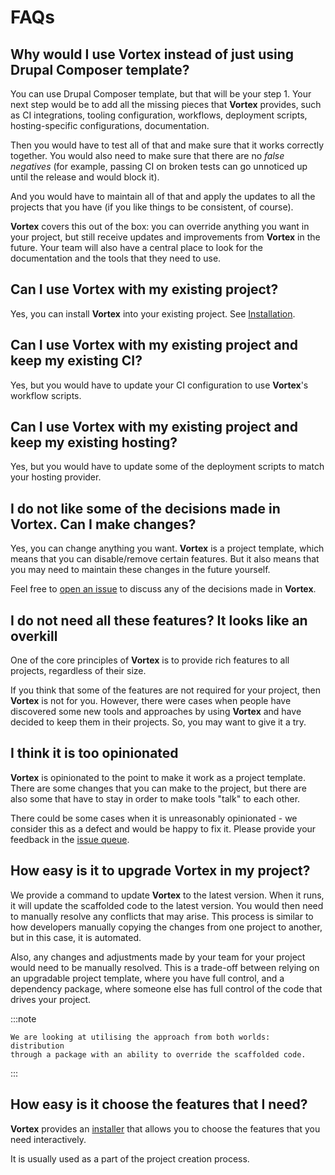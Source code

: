 # FAQs

## Why would I use **Vortex** instead of just using Drupal Composer template?

You can use Drupal Composer template, but that will be your step 1. Your next
step would be to add all the missing pieces that **Vortex** provides,
such as CI integrations, tooling configuration, workflows, deployment scripts,
hosting-specific configurations, documentation.

Then you would have to test all of that and make sure that it works correctly
together. You would also need to make sure that  there are no _false negatives_
(for example, passing CI on broken tests can go unnoticed up until the release
and would block it).

And you would have to maintain all of that and apply the updates to all the
projects that you have (if you like things to be consistent, of course).

**Vortex** covers this out of the box: you can override anything
you want in your project, but still receive updates and improvements from
**Vortex** in the future. Your team will also have a central place to
look for the documentation and the tools that they need to use.

## Can I use **Vortex** with my existing project?

Yes, you can install **Vortex** into your existing project. See [Installation](installation#installing-vortex-into-an-existing-project).

## Can I use **Vortex** with my existing project and keep my existing CI?

Yes, but you would have to update your CI configuration to use **Vortex**'s
workflow scripts.

## Can I use **Vortex** with my existing project and keep my existing hosting?

Yes, but you would have to update some of the deployment scripts to match your
hosting provider.

## I do not like some of the decisions made in **Vortex**. Can I make changes?

Yes, you can change anything you want. **Vortex** is a project template,
which means that you can disable/remove certain features. But it also means that
you may need to maintain these changes in the future yourself.

Feel free to [open an issue](https://github.com/drevops/vortex/issues) to
discuss any of the decisions made in **Vortex**.

## I do not need all these features? It looks like an overkill

One of the core principles of **Vortex** is to provide
rich features to all projects, regardless of their size.

If you think that some of the features are not required for your project, then
**Vortex** is not for you. However, there were cases when people have
discovered some new tools and approaches by using **Vortex** and have
decided to keep them in their projects. So, you may want to give it a try.

## I think it is too opinionated

**Vortex** is opinionated to the point to make it work as a project
template. There are some changes that you can make to the project, but there
are also some that have to stay in order to make tools "talk" to each other.

There could be some cases when it is unreasonably opinionated - we consider this
as a defect and would be happy to fix it. Please provide your feedback in the
[issue queue](https://github.com/drevops/vortex/issues).

## How easy is it to upgrade **Vortex** in my project?

We provide a command to update **Vortex** to the latest version. When it
runs, it will update the scaffolded code to the latest version. You would then
need to manually resolve any conflicts that may arise. This process is similar
to how developers manually copying the changes from one project to another, but
in this case, it is automated.

Also, any changes and adjustments made by your team for your project would need
to be manually resolved. This is a trade-off between relying on an upgradable
project template, where you have full control, and a dependency package, where
someone else has full control of the code that drives your project.

:::note

    We are looking at utilising the approach from both worlds: distribution
    through a package with an ability to override the scaffolded code.

:::

## How easy is it choose the features that I need?

**Vortex** provides an [installer](installation) that allows you to choose the features
that you need interactively.

It is usually used as a part of the project creation process.
